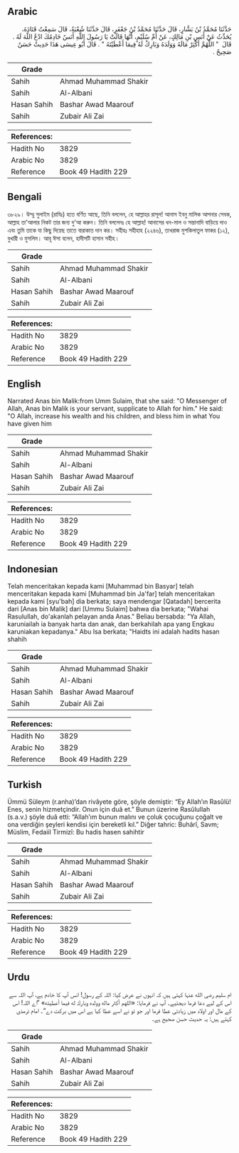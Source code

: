 ## Arabic


<div dir="rtl" lang="ar" style={{fontSize:'larger',backgroundColor:'#f8f9fa',padding:20}}>
حَدَّثَنَا مُحَمَّدُ بْنُ بَشَّارٍ، قَالَ حَدَّثَنَا مُحَمَّدُ بْنُ جَعْفَرٍ، قَالَ حَدَّثَنَا شُعْبَةُ، قَالَ سَمِعْتُ قَتَادَةَ، يُحَدِّثُ عَنْ أَنَسِ بْنِ مَالِكٍ، عَنْ أُمِّ سُلَيْمٍ، أَنَّهَا قَالَتْ يَا رَسُولَ اللَّهِ أَنَسٌ خَادِمُكَ ادْعُ اللَّهَ لَهُ ‏.‏ قَالَ ‏ "‏ اللَّهُمَّ أَكْثِرْ مَالَهُ وَوَلَدَهُ وَبَارِكْ لَهُ فِيمَا أَعْطَيْتَهُ ‏"‏ ‏.‏ قَالَ أَبُو عِيسَى هَذَا حَدِيثٌ حَسَنٌ صَحِيحٌ ‏.‏
</div>
<div style={{backgroundColor:'#f8f9fa',padding:20, marginBottom: 10}}><table> <thead> <tr> <th>Grade</th> <th></th> </tr> </thead> <tbody> <tr><td>Sahih</td><td>Ahmad Muhammad Shakir</td></tr><tr><td>Sahih</td><td>Al-Albani</td></tr><tr><td>Hasan Sahih</td><td>Bashar Awad Maarouf</td></tr><tr><td>Sahih</td><td>Zubair Ali Zai</td></tr></tbody></table><table> <thead> <tr> <th>References:</th> <th></th> </tr> </thead> <tbody><tr><td>Hadith No</td><td>3829</td></tr><tr><td>Arabic No</td><td>3829</td></tr><tr><td>Reference</td><td>Book 49 Hadith 229</td></tr></tbody></table></div>

## Bengali


<div dir="ltr" lang="bn" style={{fontSize:'larger',backgroundColor:'#f8f9fa',padding:20}}>
৩৮২৯। উম্মু সুলাইম (রাযিঃ) হতে বর্ণিত আছে, তিনি বললেন, হে আল্লাহর রাসূল! আনাস ইবনু মালিক আপনার সেবক, আল্লাহ তা'আলার নিকট তার জন্য দু'আ করুন। তিনি বললেনঃ হে আল্লাহ! আনাসের ধন-মাল ও সন্তানাদি বাড়িয়ে দাও এবং তুমি তাকে যা কিছু দিয়েছ তাতে বারাকাত দান কর। সহীহঃ সহীহাহ (২২৪৬), তাখরাজ মুশকিলাতুল ফাকর (১২), বুখারী ও মুসলিম। আবূ ঈসা বলেন, হাদীসটি হাসান সহীহ।
</div>
<div style={{backgroundColor:'#f8f9fa',padding:20, marginBottom: 10}}><table> <thead> <tr> <th>Grade</th> <th></th> </tr> </thead> <tbody> <tr><td>Sahih</td><td>Ahmad Muhammad Shakir</td></tr><tr><td>Sahih</td><td>Al-Albani</td></tr><tr><td>Hasan Sahih</td><td>Bashar Awad Maarouf</td></tr><tr><td>Sahih</td><td>Zubair Ali Zai</td></tr></tbody></table><table> <thead> <tr> <th>References:</th> <th></th> </tr> </thead> <tbody><tr><td>Hadith No</td><td>3829</td></tr><tr><td>Arabic No</td><td>3829</td></tr><tr><td>Reference</td><td>Book 49 Hadith 229</td></tr></tbody></table></div>

## English


<div dir="ltr" lang="en" style={{fontSize:'larger',backgroundColor:'#f8f9fa',padding:20}}>
Narrated Anas bin Malik:from Umm Sulaim, that she said: "O Messenger of Allah, Anas bin Malik is your servant, supplicate to Allah for him." He said: "O Allah, increase his wealth and his children, and bless him in what You have given him
</div>
<div style={{backgroundColor:'#f8f9fa',padding:20, marginBottom: 10}}><table> <thead> <tr> <th>Grade</th> <th></th> </tr> </thead> <tbody> <tr><td>Sahih</td><td>Ahmad Muhammad Shakir</td></tr><tr><td>Sahih</td><td>Al-Albani</td></tr><tr><td>Hasan Sahih</td><td>Bashar Awad Maarouf</td></tr><tr><td>Sahih</td><td>Zubair Ali Zai</td></tr></tbody></table><table> <thead> <tr> <th>References:</th> <th></th> </tr> </thead> <tbody><tr><td>Hadith No</td><td>3829</td></tr><tr><td>Arabic No</td><td>3829</td></tr><tr><td>Reference</td><td>Book 49 Hadith 229</td></tr></tbody></table></div>

## Indonesian


<div dir="ltr" lang="id" style={{fontSize:'larger',backgroundColor:'#f8f9fa',padding:20}}>
Telah menceritakan kepada kami [Muhammad bin Basyar] telah menceritakan kepada kami [Muhammad bin Ja'far] telah menceritakan kepada kami [syu'bah] dia berkata; saya mendengar [Qatadah] bercerita dari [Anas bin Malik] dari [Ummu Sulaim] bahwa dia berkata; "Wahai Rasulullah, do'akanlah pelayan anda Anas." Beliau bersabda: "Ya Allah, karuniailah ia banyak harta dan anak, dan berkahilah apa yang Engkau karuniakan kepadanya." Abu Isa berkata; "Haidts ini adalah hadits hasan shahih
</div>
<div style={{backgroundColor:'#f8f9fa',padding:20, marginBottom: 10}}><table> <thead> <tr> <th>Grade</th> <th></th> </tr> </thead> <tbody> <tr><td>Sahih</td><td>Ahmad Muhammad Shakir</td></tr><tr><td>Sahih</td><td>Al-Albani</td></tr><tr><td>Hasan Sahih</td><td>Bashar Awad Maarouf</td></tr><tr><td>Sahih</td><td>Zubair Ali Zai</td></tr></tbody></table><table> <thead> <tr> <th>References:</th> <th></th> </tr> </thead> <tbody><tr><td>Hadith No</td><td>3829</td></tr><tr><td>Arabic No</td><td>3829</td></tr><tr><td>Reference</td><td>Book 49 Hadith 229</td></tr></tbody></table></div>

## Turkish


<div dir="ltr" lang="tr" style={{fontSize:'larger',backgroundColor:'#f8f9fa',padding:20}}>
Ümmü Süleym (r.anha)’dan rivâyete göre, şöyle demiştir: “Ey Allah’ın Rasûlü! Enes, senin hizmetçindir. Onun için duâ et.” Bunun üzerine Rasûlullah (s.a.v.) şöyle duâ etti: “Allah’ım bunun malını ve çoluk çocuğunu çoğalt ve ona verdiğin şeyleri kendisi için bereketli kıl.” Diğer tahric: Buhârî, Savm; Müslim, Fedaiil Tirmizî: Bu hadis hasen sahihtir
</div>
<div style={{backgroundColor:'#f8f9fa',padding:20, marginBottom: 10}}><table> <thead> <tr> <th>Grade</th> <th></th> </tr> </thead> <tbody> <tr><td>Sahih</td><td>Ahmad Muhammad Shakir</td></tr><tr><td>Sahih</td><td>Al-Albani</td></tr><tr><td>Hasan Sahih</td><td>Bashar Awad Maarouf</td></tr><tr><td>Sahih</td><td>Zubair Ali Zai</td></tr></tbody></table><table> <thead> <tr> <th>References:</th> <th></th> </tr> </thead> <tbody><tr><td>Hadith No</td><td>3829</td></tr><tr><td>Arabic No</td><td>3829</td></tr><tr><td>Reference</td><td>Book 49 Hadith 229</td></tr></tbody></table></div>

## Urdu


<div dir="rtl" lang="ur" style={{fontSize:'larger',backgroundColor:'#f8f9fa',padding:20}}>
ام سلیم رضی الله عنہا کہتی ہیں کہ انہوں نے عرض کیا: اللہ کے رسول! انس آپ کا خادم ہے، آپ اللہ سے اس کے لیے دعا فرما دیجئیے۔ آپ نے فرمایا: «اللهم أكثر ماله وولده وبارك له فيما أعطيته» ”اے اللہ! اس کے مال اور اولاد میں زیادتی عطا فرما اور جو تو نے اسے عطا کیا ہے اس میں برکت دے“۔ امام ترمذی کہتے ہیں: یہ حدیث حسن صحیح ہے۔
</div>
<div style={{backgroundColor:'#f8f9fa',padding:20, marginBottom: 10}}><table> <thead> <tr> <th>Grade</th> <th></th> </tr> </thead> <tbody> <tr><td>Sahih</td><td>Ahmad Muhammad Shakir</td></tr><tr><td>Sahih</td><td>Al-Albani</td></tr><tr><td>Hasan Sahih</td><td>Bashar Awad Maarouf</td></tr><tr><td>Sahih</td><td>Zubair Ali Zai</td></tr></tbody></table><table> <thead> <tr> <th>References:</th> <th></th> </tr> </thead> <tbody><tr><td>Hadith No</td><td>3829</td></tr><tr><td>Arabic No</td><td>3829</td></tr><tr><td>Reference</td><td>Book 49 Hadith 229</td></tr></tbody></table></div>